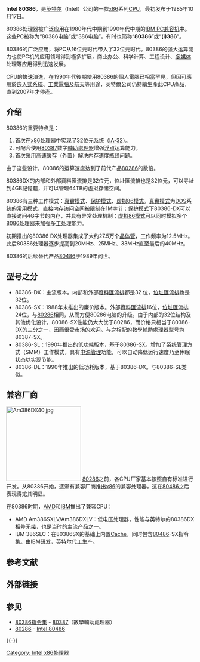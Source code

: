 {{Multiple issues|
{{Unreferenced|time=2019-01-22T09:08:29+00:00}}{{Expand language|1=en|time=2020-08-05T06:26:31+00:00}}
}}
{{noteTA|G1=IT}}
{{Infobox CPU
| name        = Intel 80386
| image       = KL Intel i386DX.jpg
| caption     = An Intel 80386DX 16 MHz processor with a gray ceramic heat spreader.
| manuf1      = Intel
| manuf2      = AMD
| manuf3      = IBM
| produced-start = {{start date and age|1985|10}}
| produced-end = September 28, 2007<ref>[https://web.archive.org/web/20061007151235/http://developer.intel.com/design/pcn/Processors/D0106013.pdf Product Change Notification].</ref>
| slowest     = 12    | slow-unit     = MHz
| fastest     = 40    | fast-unit     = MHz
| size-from   = 1.5µm
| size-to     = 1µm
| transistors-from = 275,000 <ref name=fpgafeat/> | transistors-to = 855,000
| arch        = [[x86-32|x86-32]]
| pack1       = 132-pin [[Pin_grid_array|PGA]], 132-pin [[Plastic_quad_flat_package|PQFP]]; SX variant: 88-pin PGA, 100-pin [[Bumpered_quad_flat_package|BQFP]] with 0.635mm pitch
| predecessor = [[Intel_80286|Intel 80286]]
| successor   = [[Intel_80486|Intel 80486]]
| co-processor = [[X87#80387|Intel 80387]]
|transistors=275,000
|data-width=32 bits (386SX: 16 bit)
|address-width=32 bits (386SX: 24 bits)
|sock1=[[Pin_Grid_Array|PGA132]]
}}
'''Intel 80386'''，是[[英特尔|英特尔]]（Intel）公司的一款[[x86|x86]]系列[[CPU|CPU]]，最初发布于1985年10月17日。

80386处理器被广泛应用在1980年代中期到1990年代中期的[[IBM_PC兼容机|IBM PC兼容机]]中。这些PC被称为“80386电脑”或“386电脑”，有时也简称“'''80386'''”或“'''(i)386'''”。

80386的广泛应用，将PC从16位元时代带入了32位元时代。80386的强大运算能力也使PC机的应用领域得到極多扩展，商业办公、科学计算、工程设计、[[多媒体|多媒体]]处理等应用得到迅速发展。

CPU的快速演進，在1990年代後期使用80386的個人電腦已相當罕見，但因可應用於[[嵌入式系統|嵌入式系統]]、[[工業電腦|工業電腦]]及[[航天|航天]]等用途，英特爾公司仍持續生產此CPU產品，直到2007年才停產。

== 介绍 ==
80386的重要特点是：
#首次在[[x86|x86]]处理器中实现了32位元系统（[[IA-32|IA-32]]）。
#可配合使用[[80387|80387]]数字[[輔助處理器|輔助處理器]]增强[[浮点|浮点]]运算能力。
#首次采用[[高速缓存|高速缓存]]（外置）解决内存速度瓶颈问题。
由于这些设计，80386的运算速度达到了前代产品[[80286|80286]]的数倍。 

80386DX的内部和外部資料匯流排是32位元，位址匯流排也是32位元，可以寻址到4GB記憶體，并可以管理64TB的虚拟存储空间。

80386有三种工作模式：[[真實模式|真實模式]]、[[保护模式|保护模式]]、[[虚拟86模式|虚拟86模式]]。[[真實模式|真實模式]]为[[DOS|DOS]]系统的常用模式，直接内存访问空间被限制在1M字节；[[保护模式|保护模式]]下80386-DX可以直接访问4G字节的内存，并具有异常处理机制；[[虚拟86模式|虚拟86模式]]可以同时模拟多个[[8086|8086]]处理器来加强[[多工|多工]]处理能力。　  

初期推出的80386 DX处理器集成了大约27.5万个[[晶体管|晶体管]]，工作频率为12.5MHz。此后80386处理器逐步提高到20MHz、25MHz、33MHz直至最后的40MHz。

80386的后续替代产品[[80486|80486]]于1989年问世。

== 型号之分 ==
*80386-DX：主流版本。内部和外部[[資料匯流排|資料匯流排]]都是32 位，[[位址匯流排|位址匯流排]]也是32位。
*80386-SX：1988年末推出的廉价版本。外部[[資料匯流排|資料匯流排]]16位，[[位址匯流排|位址匯流排]]24位，与[[80286|80286]]相同，从而方便80286电脑的升级。由于内部的32位结构及其他优化设计，80386-SX性能仍大大优于80286，而价格只相当于80386-DX的三分之一，因而很受市场的欢迎。与之相配的數學輔助處理器型号为80387-SX。
*80386-SL：1990年推出的低功耗版本，基于80386-SX。增加了系统管理方式（SMM）工作模式，具有[[电源管理|电源管理]]功能，可以自动降低运行速度乃至休眠状态以实现节能。
*80386-DL：1990年推出的低功耗版本，基于80386-DX。与80386-SL类似。

== 兼容厂商 ==
[[File:Am386DX40.jpg|200px]]
[[80286|80286]]之前，各CPU厂家基本按照自有标准进行开发。从80386开始，逐渐有兼容厂商推出[[x86|x86]]的兼容处理器，这在[[80486|80486]]之后表现得尤其明显。

在80386时期，[[AMD|AMD]]和[[IBM|IBM]]推出了兼容CPU：
*AMD Am386SXLV/Am386DXLV：低电压处理器，性能与英特尔的80386DX相差无幾，也是当时的主流产品之一。
*IBM 386SLC：在80386SX的基础上内置[[Cache|Cache]]，同时包含[[80486|80486]]-SX指令集。由IBM研发，英特尔代工生产。

== 参考文献 ==
{{Reflist}}

== 外部链接 ==

== 参见 ==
* [[80386指令集|80386指令集]] - [[80387|80387]]（數學輔助處理器）
* [[80286|80286]] - [[Intel_80486|Intel 80486]]

{{-}}
{{Intel_processors}}

{{Authority control}}
[[Category:_Intel_x86处理器|Category: Intel x86处理器]]